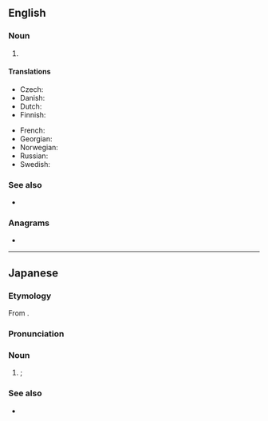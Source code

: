 ==English==
{{wikipedia}}

===Noun===
{{en-noun}}

# {{lb|en|economics}} {{initialism of|gross national product|lang=en}}

====Translations====
{{trans-top|gross national product}}
* Czech: {{t|cs|HNP}}
* Danish: {{t|da|BNP}}
* Dutch: {{t|nl|BNP}}
* Finnish: {{t+|fi|BKT}}
{{trans-mid}}
* French: {{t+|fr|PNB}}
* Georgian: {{t|ka|მეპ}}
* Norwegian: {{t|no|BNP}}
* Russian: {{t+|ru|ВНП|m}}
* Swedish: {{t+|sv|BNP}}
{{trans-bottom}}

===See also===
* {{l|en|GDP}}

===Anagrams===
* {{anagrams|en|NGP|PNG|png}}

----

==Japanese==

===Etymology===
From {{bor|ja|en|GNP}}.

===Pronunciation===
{{ja-pron|ジーエヌピー|acc=5}}

===Noun===
{{ja-noun|ジーエヌピー}}

# {{lb|ja|economics}} {{synof|lang=ja|国民総生産|tr=kokumin sōseisan||{{l|en|gross national product}}}}; {{l|en|GNP}}

===See also===
* {{ja-r|GDP|ジーディーピー}}